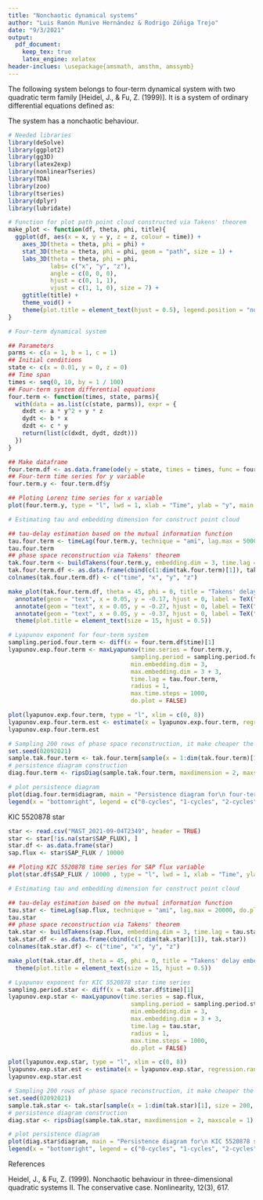 ```yaml
---
title: "Nonchaotic dynamical systems"
author: "Luis Ramón Munive Hernández & Rodrigo Zúñiga Trejo"
date: "9/3/2021"
output: 
  pdf_document:
    keep_tex: true
    latex_engine: xelatex
header-inclues: \usepackage{amsmath, amsthm, amssymb}
---
```


The following system belongs to four-term dynamical system with two quadratic term family [Heidel, J., & Fu, Z. (1999)]. It is a system of ordinary differential equations defined as:

\begin{align*}
\frac{\mathrm{d} x}{\mathrm{d} t} & = y^2 + y z\\
\frac{\mathrm{d} y}{\mathrm{d} t} & = x \\
\frac{\mathrm{d} z}{\mathrm{d} z} & = y \\
\end{align*}

The system has a nonchaotic behaviour.

```r
# Needed libraries
library(deSolve)
library(ggplot2)
library(gg3D)
library(latex2exp)
library(nonlinearTseries)
library(TDA)
library(zoo)
library(tseries)
library(dplyr)
library(lubridate)
```

```r
# Function for plot path point cloud constructed via Takens' theorem
make_plot <- function(df, theta, phi, title){
  ggplot(df, aes(x = x, y = y, z = z, colour = time)) +
    axes_3D(theta = theta, phi = phi) +
    stat_3D(theta = theta, phi = phi, geom = "path", size = 1) +
    labs_3D(theta = theta, phi = phi,
            labs= c("x", "y", "z"),
            angle = c(0, 0, 0),
            hjust = c(0, 1, 1),
            vjust = c(1, 1, 0), size = 7) +
    ggtitle(title) +
    theme_void() +
    theme(plot.title = element_text(hjust = 0.5), legend.position = "none")
}
```

```r
# Four-term dynamical system

## Parameters
parms <- c(a = 1, b = 1, c = 1)
## Initial conditions
state <- c(x = 0.01, y = 0, z = 0)
## Time span
times <- seq(0, 10, by = 1 / 100)
## Four-term system differential equations
four.term <- function(times, state, parms){
  with(data = as.list(c(state, parms)), expr = {
    dxdt <- a * y^2 + y * z
    dydt <- b * x
    dzdt <- c * y
    return(list(c(dxdt, dydt, dzdt)))
  })
}

## Make dataframe
four.term.df <- as.data.frame(ode(y = state, times = times, func = four.term, parms = parms))
## Four-term time series for y variable
four.term.y <- four.term.df$y
```

```r
## Ploting Lorenz time series for x variable
plot(four.term.y, type = "l", lwd = 1, xlab = "Time", ylab = "y", main = "Time series for y variable in four-term dynamical system", las = 1)
```

```r
# Estimating tau and embedding dimension for construct point cloud

## tau-delay estimation based on the mutual information function
tau.four.term <- timeLag(four.term.y, technique = "ami", lag.max = 5000, do.plot = T)
tau.four.term
## phase space reconstruction via Takens' theorem
tak.four.term <- buildTakens(four.term.y, embedding.dim = 3, time.lag = tau.four.term)
tak.four.term.df <- as.data.frame(cbind(c(1:dim(tak.four.term)[1]), tak.four.term))
colnames(tak.four.term.df) <- c("time", "x", "y", "z")
```

```r
make_plot(tak.four.term.df, theta = 45, phi = 0, title = "Takens' delay embedding attractor reconstruction of the\n nonchaotic dynamics of four-term system") +
  annotate(geom = "text", x = 0.05, y = -0.17, hjust = 0, label = TeX("$\\frac{d x}{d t} = y^2 + y z$"), size = 7) +
  annotate(geom = "text", x = 0.05, y = -0.27, hjust = 0, label = TeX("$\\frac{d y}{d t} = x$"), size = 7) +
  annotate(geom = "text", x = 0.05, y = -0.37, hjust = 0, label = TeX("$\\frac{d z}{d t} = y$"), size = 7) +
  theme(plot.title = element_text(size = 15, hjust = 0.5))
```

```r
# Lyapunov exponent for four-term system
sampling.period.four.term <- diff(x = four.term.df$time)[1]
lyapunov.exp.four.term <- maxLyapunov(time.series = four.term.y,
                                   sampling.period = sampling.period.four.term,
                                   min.embedding.dim = 3,
                                   max.embedding.dim = 3 + 3,
                                   time.lag = tau.four.term,
                                   radius = 1,
                                   max.time.steps = 1000,
                                   do.plot = FALSE)
```

```r
plot(lyapunov.exp.four.term, type = "l", xlim = c(0, 8))
lyapunov.exp.four.term.est <- estimate(x = lyapunov.exp.four.term, regression.range = c(0, 3), do.plot = T, type = "l")
lyapunov.exp.four.term.est
```

```r
# Sampling 200 rows of phase space reconstruction, it make cheaper the computation of persistence diagram
set.seed(02092021)
sample.tak.four.term <- tak.four.term[sample(x = 1:dim(tak.four.term)[1], size = 200, replace = FALSE), ]
# persistence diagram construction
diag.four.term <- ripsDiag(sample.tak.four.term, maxdimension = 2, maxscale = 3)
```

```r
# plot persistence diagram
plot(diag.four.term$diagram, main = "Persistence diagram for\n four-term dynamical system")
legend(x = "bottomright", legend = c("0-cycles", "1-cycles", "2-cycles"), lty = c(NA, NA, NA), pch = c(19, 2, 5), col = c("black", "violetred2", "deepskyblue3"), cex = 1, lwd = 2)
```

KIC 5520878 star 

```r
star <- read.csv("MAST_2021-09-04T2349", header = TRUE)
star <- star[!is.na(star$SAP_FLUX), ]
star.df <- as.data.frame(star)
sap.flux <- star$SAP_FLUX / 10000
```

```r
## Ploting KIC 5520878 time series for SAP flux variable
plot(star.df$SAP_FLUX / 10000 , type = "l", lwd = 1, xlab = "Time", ylab = "SAP flux", main = "Time series for Simple Aperture Photometry flux variable in\nKIC 5520878 star dynamics", las = 1)
```

```r
# Estimating tau and embedding dimension for construct point cloud

## tau-delay estimation based on the mutual information function
tau.star <- timeLag(sap.flux, technique = "ami", lag.max = 20000, do.plot = T)
tau.star
## phase space reconstruction via Takens' theorem
tak.star <- buildTakens(sap.flux, embedding.dim = 3, time.lag = tau.star)
tak.star.df <- as.data.frame(cbind(c(1:dim(tak.star)[1]), tak.star))
colnames(tak.star.df) <- c("time", "x", "y", "z")
```

```r
make_plot(tak.star.df, theta = 45, phi = 0, title = "Takens' delay embedding attractor reconstruction of the\n nonchaotic dynamics of KIC 5520878 star") +
  theme(plot.title = element_text(size = 15, hjust = 0.5))
```

```r
# Lyapunov exponent for KIC 5520878 star time series
sampling.period.star <- diff(x = tak.star.df$time)[1]
lyapunov.exp.star <- maxLyapunov(time.series = sap.flux,
                                   sampling.period = sampling.period.star,
                                   min.embedding.dim = 3,
                                   max.embedding.dim = 3 + 3,
                                   time.lag = tau.star,
                                   radius = 1,
                                   max.time.steps = 1000,
                                   do.plot = FALSE)
```

```r
plot(lyapunov.exp.star, type = "l", xlim = c(0, 8))
lyapunov.exp.star.est <- estimate(x = lyapunov.exp.star, regression.range = c(0, 3), do.plot = T, type = "l")
lyapunov.exp.star.est
```

```r
# Sampling 200 rows of phase space reconstruction, it make cheaper the computation of persistence diagram
set.seed(02092021)
sample.tak.star <- tak.star[sample(x = 1:dim(tak.star)[1], size = 200, replace = FALSE), ]
# persistence diagram construction
diag.star <- ripsDiag(sample.tak.star, maxdimension = 2, maxscale = 1)
```

```r
# plot persistence diagram
plot(diag.star$diagram, main = "Persistence diagram for\n KIC 5520878 star time series")
legend(x = "bottomright", legend = c("0-cycles", "1-cycles", "2-cycles"), lty = c(NA, NA, NA), pch = c(19, 2, 5), col = c("black", "violetred2", "deepskyblue3"), cex = 1, lwd = 2)
```

References

Heidel, J., & Fu, Z. (1999). Nonchaotic behaviour in three-dimensional quadratic systems II. The conservative case. Nonlinearity, 12(3), 617.